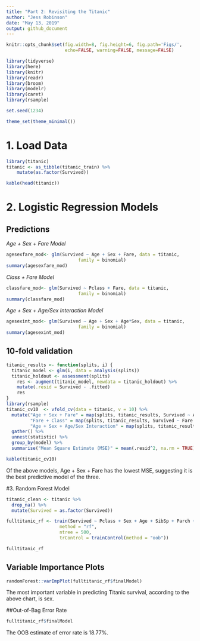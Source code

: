 ```yaml
---
title: "Part 2: Revisiting the Titanic"
author: "Jess Robinson"
date: "May 13, 2019"
output: github_document
---
```


```r
knitr::opts_chunk$set(fig.width=8, fig.height=6, fig.path='Figs/',
                      echo=FALSE, warning=FALSE, message=FALSE)
```

```r
library(tidyverse)
library(here)
library(knitr)
library(readr)
library(broom)
library(modelr)
library(caret)
library(rsample)

set.seed(1234)

theme_set(theme_minimal())
```

# 1. Load Data
```r
library(titanic)
titanic <- as_tibble(titanic_train) %>%
    mutate(as.factor(Survived))

kable(head(titanic)) 
```

# 2. Logistic Regression Models
## Predictions

*Age + Sex + Fare Model* 
```r
agesexfare_mod<- glm(Survived ~ Age + Sex + Fare, data = titanic,
                           family = binomial)
summary(agesexfare_mod)

```

*Class + Fare Model*
```r
classfare_mod<- glm(Survived ~ Pclass + Fare, data = titanic,
                           family = binomial)
summary(classfare_mod)
```

*Age + Sex + Age/Sex Interaction Model*
```r
agesexint_mod<- glm(Survived ~ Age + Sex + Age*Sex, data = titanic,
                           family = binomial)
summary(agesexint_mod)
```

## 10-fold validation
```r
titanic_results <- function(splits, i) {
  titanic_model <- glm(i, data = analysis(splits))
  titanic_holdout <- assessment(splits)
    res <- augment(titanic_model, newdata = titanic_holdout) %>%
    mutate(.resid = Survived - .fitted)
    res
}
library(rsample)
titanic_cv10  <- vfold_cv(data = titanic, v = 10) %>%
  mutate("Age + Sex + Fare" = map(splits, titanic_results, Survived ~ Age + Sex + Fare),
         "Fare + Class" = map(splits, titanic_results, Survived ~ Fare + Pclass),
         "Age + Sex + Age/Sex Interaction" = map(splits, titanic_results, Survived ~ Age + Sex + Age*Sex))  %>% 
  gather() %>% 
  unnest(statistic) %>% 
  group_by(model) %>% 
  summarise("Mean Square Estimate (MSE)" = mean(.resid^2, na.rm = TRUE)) 

kable(titanic_cv10)
```

Of the above models, Age + Sex + Fare has the lowest MSE, suggesting it is the best predictive model of the three.

#3. Random Forest Model
```r
titanic_clean <- titanic %>%
  drop_na() %>%
  mutate(Survived = as.factor(Survived))

fulltitanic_rf <- train(Survived ~ Pclass + Sex + Age + SibSp + Parch + Fare + Embarked, data = titanic_clean,
                    method = "rf",
                    ntree = 500,
                    trControl = trainControl(method = "oob"))

fulltitanic_rf 
```
## Variable Importance Plots
```r
randomForest::varImpPlot(fulltitanic_rf$finalModel)
```

The most important variable in predicting Titanic survival, according to the above chart, is sex.

##Out-of-Bag Error Rate
```r
fulltitanic_rf$finalModel
```

The OOB estimate of error rate is 18.77%.
